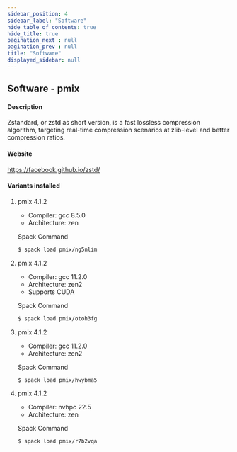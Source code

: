```yaml
---
sidebar_position: 4
sidebar_label: "Software"
hide_table_of_contents: true
hide_title: true
pagination_next : null
pagination_prev : null
title: "Software"
displayed_sidebar: null
---
```


## Software - pmix


#### Description
Zstandard, or zstd as short version, is a fast lossless compression algorithm, targeting real-time compression scenarios at zlib-level and better compression ratios.

#### Website
https://facebook.github.io/zstd/

#### Variants installed

1. pmix 4.1.2

    - Compiler: gcc 8.5.0
    - Architecture: zen

    Spack Command
    ```bash
    $ spack load pmix/ng5nlim
    ```

2. pmix 4.1.2

    - Compiler: gcc 11.2.0
    - Architecture: zen2
    - Supports CUDA

    Spack Command
    ```bash
    $ spack load pmix/otoh3fg
    ```

3. pmix 4.1.2

    - Compiler: gcc 11.2.0
    - Architecture: zen2

    Spack Command
    ```bash
    $ spack load pmix/hwybma5
    ```

4. pmix 4.1.2

    - Compiler: nvhpc 22.5
    - Architecture: zen

    Spack Command
    ```bash
    $ spack load pmix/r7b2vqa
    ```
